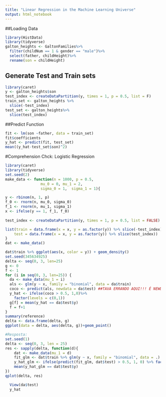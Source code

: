 ```yaml
---
title: "Linear Regression in the Machine Learning Universe"
output: html_notebook
---
```


##Loading Data

```r
library(HistData)
library(tidyverse)
galton_heights <- GaltonFamilies%>%
  filter(childNum == 1 & gender == "male")%>%
  select(father, childHeight)%>%
  rename(son = childHeight)

```
## Generate Test and Train sets

```r
library(caret)
y <- galton_heights$son
test_index <- createDataPartition(y, times = 1, p = 0.5, list = F)
train_set <- galton_heights %>%
  slice(-test_index)
test_set <- galton_heights%>%
  slice(test_index)
```

##Predict Function
```r
fit <- lm(son ~father, data = train_set)
fit$coefficients
y_hat <- predict(fit, test_set)
mean((y_hat-test_set$son)^2)
```

#Comprehension Chck: Logistic Regression

```r
library(caret)
library(tidyverse)
set.seed(2)
make_data <- function(n = 1000, p = 0.5, 
				mu_0 = 0, mu_1 = 2, 
				sigma_0 = 1,  sigma_1 = 1){

y <- rbinom(n, 1, p)
f_0 <- rnorm(n, mu_0, sigma_0)
f_1 <- rnorm(n, mu_1, sigma_1)
x <- ifelse(y == 1, f_1, f_0)
  
test_index <- createDataPartition(y, times = 1, p = 0.5, list = FALSE)

list(train = data.frame(x = x, y = as.factor(y)) %>% slice(-test_index),
	test = data.frame(x = x, y = as.factor(y)) %>% slice(test_index))
}
dat <- make_data()

dat$train %>% ggplot(aes(x, color = y)) + geom_density()
set.seed(345634925)
delta <- seq(0, 3, len=25)
g <- 0
f <- 1
for (i in seq(0, 3, len=25)) {
  da <- make_data(mu_1 = i)
  als <- glm(y ~ x, family = "binomial", data = da$train)
  coco <- predict(als, newdata = da$test) ##TAVA ERRANDO AQUI!!! É NEWDATA E NÃO DATA PORRRAAAAA!!!!!!!
  y_hat <- ifelse(coco > 0.5, 1,0)%>%
    factor(levels = c(0,1))
  g[f] = mean(y_hat == da$test$y)
  f = f+1
}
summary(reference)
delta <- data.frame(delta, g)
ggplot(data = delta, aes(delta, g))+geom_point()

#Resposta:
set.seed(1)
delta <- seq(0, 3, len = 25)
res <- sapply(delta, function(d){
	dat <- make_data(mu_1 = d)
	fit_glm <- dat$train %>% glm(y ~ x, family = "binomial", data = .)
	y_hat_glm <- ifelse(predict(fit_glm, dat$test) > 0.5, 1, 0) %>% factor(levels = c(0, 1))
	mean(y_hat_glm == dat$test$y)
})
qplot(delta, res)

  View(da$test)
  y_hat
```
